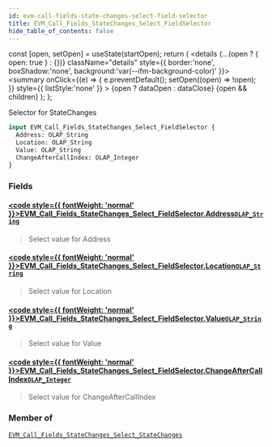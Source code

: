 ```yaml
---
id: evm-call-fields-state-changes-select-field-selector
title: EVM_Call_Fields_StateChanges_Select_FieldSelector
hide_table_of_contents: false
---
```







  const [open, setOpen] = useState(startOpen);
  return (
    <details {...(open ? { open: true } : {})} className="details" style={{ border:'none', boxShadow:'none', background:'var(--ifm-background-color)' }}>
      <summary
        onClick={(e) => {
          e.preventDefault();
          setOpen((open) => !open);
        }}
        style={{ listStyle:'none' }}
      >
      {open ? dataOpen : dataClose}
      </summary>
      {open && children}
    </details>
  );
};




Selector for StateChanges


```graphql
input EVM_Call_Fields_StateChanges_Select_FieldSelector {
  Address: OLAP_String
  Location: OLAP_String
  Value: OLAP_String
  ChangeAfterCallIndex: OLAP_Integer
}
```




### Fields

#### [<code style={{ fontWeight: 'normal' }}>EVM_Call_Fields_StateChanges_Select_FieldSelector.<b>Address</b></code>](#)<Bullet />[`OLAP_String`](/docs/graphql-reference/inputs/olap-string) <Badge class="secondary" text="input"/>
> Select value for Address
> 

#### [<code style={{ fontWeight: 'normal' }}>EVM_Call_Fields_StateChanges_Select_FieldSelector.<b>Location</b></code>](#)<Bullet />[`OLAP_String`](/docs/graphql-reference/inputs/olap-string) <Badge class="secondary" text="input"/>
> Select value for Location
> 

#### [<code style={{ fontWeight: 'normal' }}>EVM_Call_Fields_StateChanges_Select_FieldSelector.<b>Value</b></code>](#)<Bullet />[`OLAP_String`](/docs/graphql-reference/inputs/olap-string) <Badge class="secondary" text="input"/>
> Select value for Value
> 

#### [<code style={{ fontWeight: 'normal' }}>EVM_Call_Fields_StateChanges_Select_FieldSelector.<b>ChangeAfterCallIndex</b></code>](#)<Bullet />[`OLAP_Integer`](/docs/graphql-reference/inputs/olap-integer) <Badge class="secondary" text="input"/>
> Select value for ChangeAfterCallIndex
> 



### Member of

[`EVM_Call_Fields_StateChanges_Select_StateChanges`](/docs/graphql-reference/inputs/evm-call-fields-state-changes-select-state-changes)  <Badge class="secondary" text="input"/>

